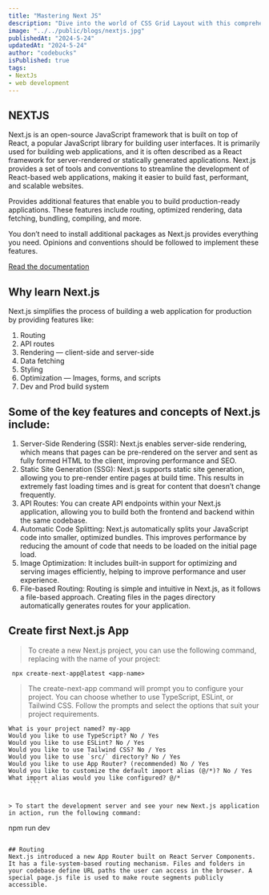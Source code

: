 ```yaml
---
title: "Mastering Next JS"
description: "Dive into the world of CSS Grid Layout with this comprehensive guide. Learn how to create responsive and dynamic layouts using CSS Grid, and explore various examples and best practices for building modern web interfaces."
image: "../../public/blogs/nextjs.jpg"
publishedAt: "2024-5-24"
updatedAt: "2024-5-24"
author: "codebucks"
isPublished: true
tags:
- NextJs
- web development
---
```


## NEXTJS

Next.js is an open-source JavaScript framework that is built on top of React, a popular JavaScript library for building user interfaces. It is primarily used for building web applications, and it is often described as a React framework for server-rendered or statically generated applications. Next.js provides a set of tools and conventions to streamline the development of React-based web applications, making it easier to build fast, performant, and scalable websites.

Provides additional features that enable you to build production-ready applications. These features include routing, optimized rendering, data fetching, bundling, compiling, and more.

You don’t need to install additional packages as Next.js provides everything you need. Opinions and conventions should be followed to implement these features.
  
[Read the documentation](https://nextjs.org/docs)

## Why learn Next.js

Next.js simplifies the process of building a web application for production by providing features like:

1. Routing
2. API routes 
3. Rendering — client-side and server-side
4. Data fetching
5. Styling
6. Optimization — Images, forms, and scripts
7. Dev and Prod build system

## Some of the key features and concepts of Next.js include:
1. Server-Side Rendering (SSR): Next.js enables server-side rendering, which means that pages can be pre-rendered on the server and sent as fully formed HTML to the client, improving performance and SEO.
2. Static Site Generation (SSG): Next.js supports static site generation, allowing you to pre-render entire pages at build time. This results in extremely fast loading times and is great for content that doesn’t change frequently.
3. API Routes: You can create API endpoints within your Next.js application, allowing you to build both the frontend and backend within the same codebase.
4. Automatic Code Splitting: Next.js automatically splits your JavaScript code into smaller, optimized bundles. This improves performance by reducing the amount of code that needs to be loaded on the initial page load.
5. Image Optimization: It includes built-in support for optimizing and serving images efficiently, helping to improve performance and user experience.
6. File-based Routing: Routing is simple and intuitive in Next.js, as it follows a file-based approach. Creating files in the pages directory automatically generates routes for your application.

## Create first Next.js App
> To create a new Next.js project, you can use the following command, replacing <project-name> with the name of your project:


```
 npx create-next-app@latest <app-name>

 ```

> The create-next-app command will prompt you to configure your project. You can choose whether to use TypeScript, ESLint, or Tailwind CSS. Follow the prompts and select the options that suit your project requirements.

``` 
What is your project named? my-app
Would you like to use TypeScript? No / Yes
Would you like to use ESLint? No / Yes
Would you like to use Tailwind CSS? No / Yes
Would you like to use `src/` directory? No / Yes
Would you like to use App Router? (recommended) No / Yes
Would you like to customize the default import alias (@/*)? No / Yes
What import alias would you like configured? @/*
      ```


> To start the development server and see your new Next.js application in action, run the following command:

```
 npm run dev

 ```

## Routing
Next.js introduced a new App Router built on React Server Components. It has a file-system-based routing mechanism. Files and folders in your codebase define URL paths the user can access in the browser. A special page.js file is used to make route segments publicly accessible.

